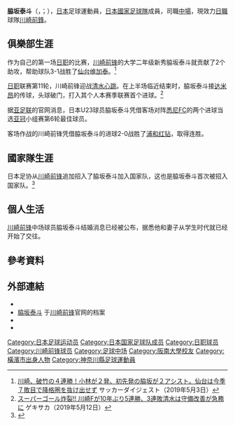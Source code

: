 {{short description|日本足球运动员}}
{{noteTA
|G1=Football
|G2=JLeague
}}
{{Infobox football biography
|name = 脇坂泰斗<br>''Yasuto Wakizaka''
|image =
|image_size =
|alt =
|caption =
|fullname = 脇坂 泰斗
|birth_date = {{Birth date and age|df=y|1995|6|11}}
|birth_place = {{JPN}}[[神奈川縣|神奈川縣]][[橫濱市|橫濱市]]
|height = {{Height|m=1.72}}
|position = [[中場|中場]]
|currentclub = [[川崎前鋒|川崎前鋒]]
|clubnumber = 14
| youthyears1 = 2011–2013 
| youthclubs1 = [[川崎前鋒|川崎前鋒]]
| youthyears2 = 2014–2017 
| youthclubs2 = [[阪南大學|阪南大學]]
| years1 = 2018– 
| clubs1 = [[川崎前鋒|川崎前鋒]] 
| caps1 = 84
| goals1 = 11
| nationalyears1 = 2021– 
| nationalteam1 = [[日本國家足球隊|日本]]                  
| nationalcaps1 = 1
| nationalgoals1 = 0
|medaltemplates =
|club-update= 2021年12月4日
| nationalteam-update = 2021年3月25日
}}

'''脇坂泰斗'''（{{lang-ja|脇坂 泰斗}}，{{lang-en|Yasuto Wakizaka}}；{{Bd|1995年|6月11日||}}），[[日本|日本]]足球運動員，[[日本國家足球隊|日本國家足球隊]]成員，司職[[中場|中場]]，現效力[[日本職業足球聯賽|日職]]球隊[[川崎前鋒|川崎前鋒]]。

==俱樂部生涯==
作为自己的第一场[[日职|日职]]的比赛，[[川崎前锋|川崎前锋]]的大学二年级新秀脇坂泰斗就贡献了2个助攻，帮助球队3-1战胜了[[仙台维加泰|仙台维加泰]]。<ref>[https://www.soccerdigestweb.com/news/detail/id=58042 川崎、破竹の４連勝！小林が２発、初先発の脇坂が２アシスト。仙台は今季７敗目で降格圏を抜け出せず] {{Wayback|url=https://www.soccerdigestweb.com/news/detail/id=58042 |date=20190507105314 }} サッカーダイジェスト（2019年5月3日）</ref>

[[日职|日职]]联赛第11轮，川崎前锋迎战[[清水心跳|清水心跳]]。在上半场临近结束时，脇坂泰斗接[[达米昂|达米昂]]的传球，头球破门，打入其个人本赛季联赛首个进球。<ref>[https://web.gekisaka.jp/news/detail/?274081-274081-fl スーパーゴール炸裂!! 川崎Fが10年ぶり5連勝、3連敗清水は守備改善が急務に] {{Wayback|url=https://web.gekisaka.jp/news/detail/?274081-274081-fl |date=20200810223657 }} ゲキサカ（2019年5月12日）</ref>

据[[亚足联|亚足联]]的官网消息，日本U23球员脇坂泰斗凭借客场对阵[[悉尼FC|悉尼FC]]的两个进球当选[[亚冠|亚冠]]小组赛第6轮最佳球员。

客场作战的川崎前锋凭借脇坂泰斗的进球2-0战胜了[[浦和红钻|浦和红钻]]，取得连胜。

==國家隊生涯==
日本足协从[[川崎前锋|川崎前锋]]追加招入了脇坂泰斗加入国家队，这也是脇坂泰斗首次被招入国家队。<ref>{{Cite web|title=SAMURAI BLUE（日本代表）メンバー 国際親善試合韓国代表戦（3/25 神奈川／日産スタジアム）FIFAワールドカップ2022カタールアジア2次予選兼AFCアジアカップ中国2023予選モンゴル代表戦（3/30 千葉／フクダ電子アリーナ）|url=https://www.jfa.jp/samuraiblue/news/00026501/|website=JFA｜公益財団法人日本サッカー協会|accessdate=2021-03-18|language=ja|archive-date=2021-03-18|archive-url=https://web.archive.org/web/20210318131246/http://www.jfa.jp/samuraiblue/news/00026501/|dead-url=no}}</ref>

==個人生活==
[[川崎前锋|川崎前锋]]中场球员脇坂泰斗结婚消息已经被公布，据悉他和妻子从学生时代就已经开始了交往。 ​

==參考資料==
{{Reflist}}

==外部連結==
*{{NFT player|81996}}
*[http://www.frontale.co.jp/profile/2018/mem_28.html 脇坂泰斗] {{Wayback|url=http://www.frontale.co.jp/profile/2018/mem_28.html |date=20180824134939 }}于[[川崎前锋|川崎前锋]]官网的档案
* {{Twitter|wyasuto0611}}
* {{Instagram|yasuto_wakizaka}}

{{Authority control}}

[[Category:日本足球运动员|Category:日本足球运动员]]
[[Category:日本国家足球队成员|Category:日本国家足球队成员]]
[[Category:日职球员|Category:日职球员]]
[[Category:川崎前锋球员|Category:川崎前锋球员]]
[[Category:足球中场|Category:足球中场]]
[[Category:阪南大學校友|Category:阪南大學校友]]
[[Category:橫濱市出身人物|Category:橫濱市出身人物]]
[[Category:神奈川縣足球運動員|Category:神奈川縣足球運動員]]